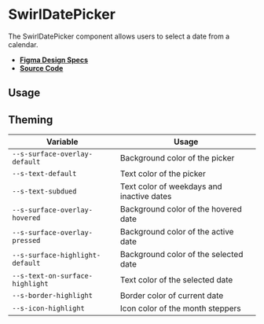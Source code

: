
<Meta title="Components/SwirlDatePicker" />

# SwirlDatePicker

The SwirlDatePicker component allows users to select a date from a calendar.

- **[Figma Design Specs](https://www.figma.com/file/iRHiAFsHxnzux8gQ9EjlZe/Swirl-Components?node-id=2%3A21)**
- **[Source Code](https://github.com/flip-corp/swirl/tree/main/packages/swirl-components/src/components/swirl-date-picker)**

## Usage

<Canvas of={Stories.SwirlDatePicker} sourceState="shown"></Canvas>

<Controls of={Stories.SwirlDatePicker} />

## Theming

| Variable                        | Usage                                     |
| ------------------------------- | ----------------------------------------- |
| `--s-surface-overlay-default`   | Background color of the picker            |
| `--s-text-default`              | Text color of the picker                  |
| `--s-text-subdued`              | Text color of weekdays and inactive dates |
| `--s-surface-overlay-hovered`   | Background color of the hovered date      |
| `--s-surface-overlay-pressed`   | Background color of the active date       |
| `--s-surface-highlight-default` | Background color of the selected date     |
| `--s-text-on-surface-highlight` | Text color of the selected date           |
| `--s-border-highlight`          | Border color of current date              |
| `--s-icon-highlight`            | Icon color of the month steppers          |
